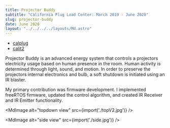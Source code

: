 ```yaml
---
title: Projector Buddy
subtitle: "California Plug Load Center: March 2019 - June 2020"
slug: projector-buddy
date: June 2020
layout: "../../../../layouts/Md.astro"
---
```



- [calplug](http://calplug.org/)
- [calit2](https://www.calit2.uci.edu/)

Projector Buddy is an advanced energy system that controls a projectors
electricity usage based on human presence in the room. Human activity is
determined through light, sound, and motion. In order to preserve the projectors
internal electronics and bulb, a soft shutdown is initiated using an IR blaster.

My primary contribution was firmware development. I implemented freeRTOS
firmware, updated the control algorithm, and created IR Receiver and IR Emitter
functionality.

<MdImage alt="topdown view" src={import('./topV2.jpg')} />

<MdImage alt="side view" src={import('./side.jpg')} />

